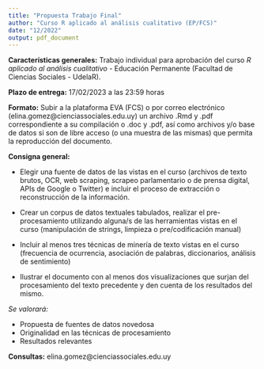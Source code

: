 ```yaml
---
title: "Propuesta Trabajo Final"
author: "Curso R aplicado al análisis cualitativo (EP/FCS)"
date: "12/2022"
output: pdf_document
---
```



**Características generales:** Trabajo individual para aprobación del curso _R aplicado al análisis cualitativo_ - Educación Permanente (Facultad de Ciencias Sociales - UdelaR). 

**Plazo de entrega:** 17/02/2023 a las 23:59 horas

**Formato:** Subir a la plataforma EVA (FCS) o por correo electrónico (elina.gomez@cienciassociales.edu.uy) un archivo .Rmd y .pdf correspondiente a su compilación o .doc y .pdf, así como archivos y/o base de datos si son de libre acceso (o una muestra de las mismas) que permita la reproducción del documento.

**Consigna general:**

- Elegir una fuente de datos de las vistas en el curso (archivos de texto brutos, OCR, web scraping, scrapeo parlamentario o de prensa digital, APIs de Google o Twitter) e incluir el proceso de extracción o reconstrucción de la información. 

- Crear un corpus de datos textuales tabulados, realizar el pre-procesamiento utilizando alguna/s de las herramientas vistas en el curso (manipulación de strings, limpieza o pre/codificación manual)

- Incluir al menos tres técnicas de minería de texto vistas en el curso (frecuencia de ocurrencia, asociación de palabras, diccionarios, análisis de sentimiento)

- Ilustrar el documento con al menos dos visualizaciones que surjan del procesamiento del texto precedente y den cuenta de los resultados del mismo.


*Se valorará:*

- Propuesta de fuentes de datos novedosa
- Originalidad en las técnicas de procesamiento
- Resultados relevantes 


**Consultas:** elina.gomez@cienciassociales.edu.uy 






